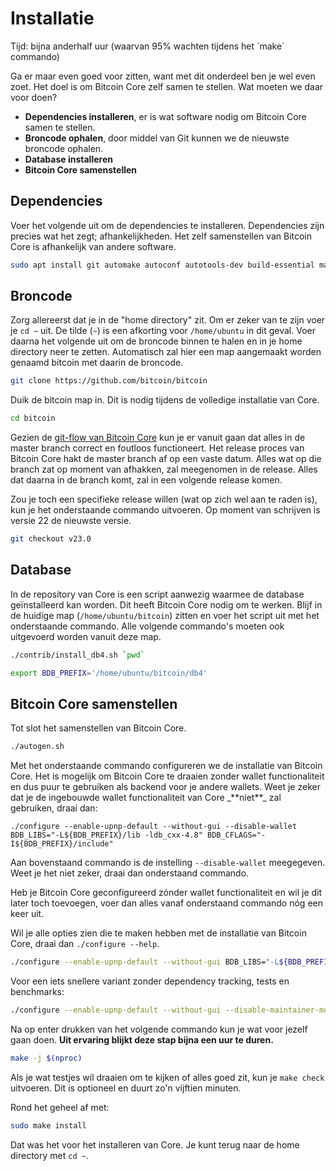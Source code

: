 
# Installatie

<Callout emoji="&#x2139;">
Tijd: bijna anderhalf uur (waarvan 95% wachten tijdens het `make` commando)
</Callout>

Ga er maar even goed voor zitten, want met dit onderdeel ben je wel even zoet. Het doel is om Bitcoin Core zelf samen te stellen. Wat moeten we daar voor doen?

* **Dependencies installeren**, er is wat software nodig om Bitcoin Core samen te stellen.
* **Broncode ophalen**, door middel van Git kunnen we de nieuwste broncode ophalen.
* **Database installeren**
* **Bitcoin Core samenstellen**

## Dependencies

Voer het volgende uit om de dependencies te installeren. Dependencies zijn precies wat het zegt; afhankelijkheden. Het zelf samenstellen van Bitcoin Core is afhankelijk van andere software.

```bash
sudo apt install git automake autoconf autotools-dev build-essential make pkg-config protobuf-compiler libminiupnpc-dev libprotobuf-dev libdb++-dev libzmq3-dev libsqlite3-dev libboost-thread-dev libboost-test-dev libboost-all-dev libevent-dev libtool libssl-dev libboost-system-dev libboost-filesystem-dev -y
```

## Broncode

Zorg allereerst dat je in de "home directory" zit. Om er zeker van te zijn voer je `cd ~` uit. De tilde \(`~`\) is een afkorting voor `/home/ubuntu` in dit geval. Voer daarna het volgende uit om de broncode binnen te halen en in je home directory neer te zetten. Automatisch zal hier een map aangemaakt worden genaamd bitcoin met daarin de broncode.

```bash
git clone https://github.com/bitcoin/bitcoin
```

Duik de bitcoin map in. Dit is nodig tijdens de volledige installatie van Core.

```bash
cd bitcoin
```

Gezien de [git-flow van Bitcoin Core](https://github.com/bitcoin/bitcoin/blob/master/CONTRIBUTING.md#decision-making-process) kun je er vanuit gaan dat alles in de master branch correct en foutloos functioneert. Het release proces van Bitcoin Core hakt de master branch af op een vaste datum. Alles wat op die branch zat op moment van afhakken, zal meegenomen in de release. Alles dat daarna in de branch komt, zal in een volgende release komen.

Zou je toch een specifieke release willen \(wat op zich wel aan te raden is\), kun je het onderstaande commando uitvoeren. Op moment van schrijven is versie 22 de nieuwste versie.

```bash
git checkout v23.0
```

## Database

In de repository van Core is een script aanwezig waarmee de database geïnstalleerd kan worden. Dit heeft Bitcoin Core nodig om te werken. Blijf in de huidige map \(`/home/ubuntu/bitcoin`\) zitten en voer het script uit met het onderstaande commando. Alle volgende commando's moeten ook uitgevoerd worden vanuit deze map.

```bash
./contrib/install_db4.sh `pwd`
```

```bash
export BDB_PREFIX='/home/ubuntu/bitcoin/db4'
```

## Bitcoin Core samenstellen

Tot slot het samenstellen van Bitcoin Core.

```bash
./autogen.sh
```

<Callout emoji="&#x2139;">
Met het onderstaande commando configureren we de installatie van Bitcoin Core. Het is mogelijk om Bitcoin Core te draaien zonder wallet functionaliteit en dus puur te gebruiken als backend voor je andere wallets. Weet je zeker dat je de ingebouwde wallet functionaliteit van Core _**niet**_ zal gebruiken, draai dan:

`./configure --enable-upnp-default --without-gui --disable-wallet BDB_LIBS="-L${BDB_PREFIX}/lib -ldb_cxx-4.8" BDB_CFLAGS="-I${BDB_PREFIX}/include"`

Aan bovenstaand commando is de instelling `--disable-wallet` meegegeven. Weet je het niet zeker, draai dan onderstaand commando.

Heb je Bitcoin Core geconfigureerd zónder wallet functionaliteit en wil je dit later toch toevoegen, voer dan alles vanaf onderstaand commando nóg een keer uit.
</Callout>

Wil je alle opties zien die te maken hebben met de installatie van Bitcoin Core, draai dan `./configure --help`.

```bash
./configure --enable-upnp-default --without-gui BDB_LIBS="-L${BDB_PREFIX}/lib -ldb_cxx-4.8" BDB_CFLAGS="-I${BDB_PREFIX}/include"
```

Voor een iets snellere variant zonder dependency tracking, tests en benchmarks:

```bash
./configure --enable-upnp-default --without-gui --disable-maintainer-mode --disable-dependency-tracking --disable-tests --disable-gui-tests --disable-bench BDB_LIBS="-L${BDB_PREFIX}/lib -ldb_cxx-4.8" BDB_CFLAGS="-I${BDB_PREFIX}/include"
```

Na op enter drukken van het volgende commando kun je wat voor jezelf gaan doen. **Uit ervaring blijkt deze stap bijna een uur te duren.**

```bash
make -j $(nproc)
```

Als je wat testjes wil draaien om te kijken of alles goed zit, kun je `make check` uitvoeren. Dit is optioneel en duurt zo'n vijftien minuten.

Rond het geheel af met:

```bash
sudo make install
```

Dat was het voor het installeren van Core. Je kunt terug naar de home directory met `cd ~`.